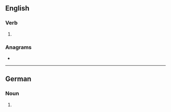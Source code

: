 {{also|borgs}}
==English==

===Verb===
{{head|en|verb form}}

# {{en-third-person singular of|Borg}}

===Anagrams===
* {{anagrams|en|a=bgors|Grobs|brogs}}

----

==German==

===Noun===
{{head|de|noun form|g=m}}

# {{inflection of|Borg||gen|s|lang=de}}